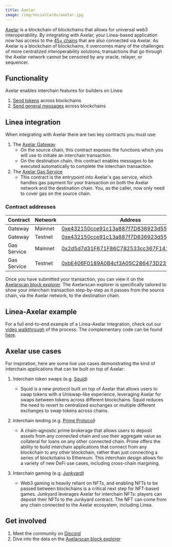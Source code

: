 ```yaml
---
title: Axelar
image: /img/socialCards/axelar.jpg
---
```


[Axelar](https://docs.axelar.dev/) is a blockchain of blockchains that allows 
for universal web3 interoperability. By integrating with Axelar, your 
Linea-based application now has access to the [45+ chains](https://axelarscan.io/) 
that are also connected via Axelar. As Axelar is a blockchain of blockchains, it 
overcomes many of the challenges of more centralized interoperability solutions;
transactions that go through the Axelar network cannot be censored by any oracle, 
relayer, or sequencer.

## Functionality

Axelar enables interchain features for builders on Linea:

1. [Send tokens](https://docs.axelar.dev/dev/send-tokens/overview) across 
blockchains
2. [Send general messages](https://docs.axelar.dev/dev/general-message-passing/overview) 
across blockchains

## Linea integration

When integrating with Axelar there are two key contracts you must use:

1. The [Axelar Gateway](https://docs.axelar.dev/learn#gateway-smart-contracts)
   - On the source chain, this contract exposes the functions which you will use 
   to initiate an interchain transaction.
   - On the destination chain, this contract enables messages to be executed 
   automatically to complete the interchain transaction.
1. The [Axelar Gas Service](https://docs.axelar.dev/dev/general-message-passing/gas-services/intro)
   - This contract is the entrypoint into Axelar's gas service, which handles 
   gas payment for your transaction on both the Axelar network and the 
   destination chain. You, as the caller, now only need to cover gas on the 
   source chain.

### Contract addresses

<table>
  <thead>
    <tr>
      <th>Contract</th>
      <th>Network</th>
      <th>Address</th>
      <th>networkId</th>
    </tr>
  </thead>
  <tbody>
    <tr>
      <td>Gateway</td>
      <td>Mainnet</td>
      <td><a href="https://lineascan.build/address/0xe432150cce91c13a887f7D836923d5597adD8E31">0xe432150cce91c13a887f7D836923d5597adD8E31</a></td>
      <td>59144</td>
    </tr>
    <tr>
      <td>Gateway</td>
      <td>Testnet</td>
      <td><a href="https://sepolia.lineascan.build/address/0xe432150cce91c13a887f7D836923d5597adD8E31">0xe432150cce91c13a887f7D836923d5597adD8E31</a></td>
      <td>59141</td>
    </tr>
    <tr>
      <td>Gas Service</td>
      <td>Mainnet</td>
      <td><a href="https://lineascan.build/address/0x2d5d7d31F671F86C782533cc367F14109a082712">0x2d5d7d31F671F86C782533cc367F14109a082712</a></td>
      <td>59144</td>
    </tr>
    <tr>
      <td>Gas Service</td>
      <td>Testnet</td>
      <td><a href="https://sepolia.lineascan.build/address/0xbE406F0189A0B4cf3A05C286473D23791Dd44Cc6">0xbE406F0189A0B4cf3A05C286473D23791Dd44Cc6</a></td>
      <td>59141</td>
    </tr>
  </tbody>
</table>

Once you have submitted your transaction, you can view it on the [Axelarscan 
block explorer](https://axelarscan.io/). The Axelarscan explorer is specifically 
tailored to show your interchain transaction step-by-step as it passes from the 
source chain, via the Axelar network, to the destination chain.

## Linea-Axelar example

For a full end-to-end example of a Linea-Axelar integration, check out our 
[video walkthrough](https://www.youtube.com/watch?v=-KgJZmq8Umc&t=1s) of the 
process. The complementary code can be found [here](https://github.com/Olanetsoft/linea-interchain-workshop-with-axelar).

## Axelar use cases

For inspiration, here are some live use cases demonstrating the kind of 
interchain applications that can be built on top of Axelar:

1. Interchain token swaps (e.g. [Squid](https://app.squidrouter.com/))

   - Squid is a new protocol built on top of Axelar that allows users to swap 
   tokens with a Uniswap-like experience, leveraging Axelar for swaps between 
   tokens across different blockchains. Squid reduces the need to revert to 
   centralized exchanges or multiple different exchanges to swap tokens across 
   chains.

2. Interchain lending (e.g. [Prime Protocol](https://www.primeprotocol.xyz/))

   - A chain-agnostic prime brokerage that allows users to deposit assets from 
   any connected chain and use their aggregate value as collateral for loans on 
   any other connected chain. Prime offers the ability to build interchain 
   applications that connect from any blockchain to any other blockchain, rather 
   than just connecting a series of blockchains to Ethereum. This interchain 
   design allows for a variety of new DeFi use cases, including cross-chain 
   margining.

3. Interchain gaming (e.g. [Junkyard](https://junkyard.wtf/))

   - Web3 gaming is heavily reliant on NFTs, and enabling NFTs to be passed 
   between blockchains is a critical next step for NFT-based games. Junkyard 
   leverages Axelar for interchain NFTs: players can deposit their NFTs to the 
   Junkyard contract. The NFT can come from any chain connected to the Axelar 
   ecosystem, including Linea.

## Get involved

1. Meet the community on [Discord](http://discord.gg/axelar)
2. Dive into the data on the [Axelarscan block explorer](http://axelarscan.io)
